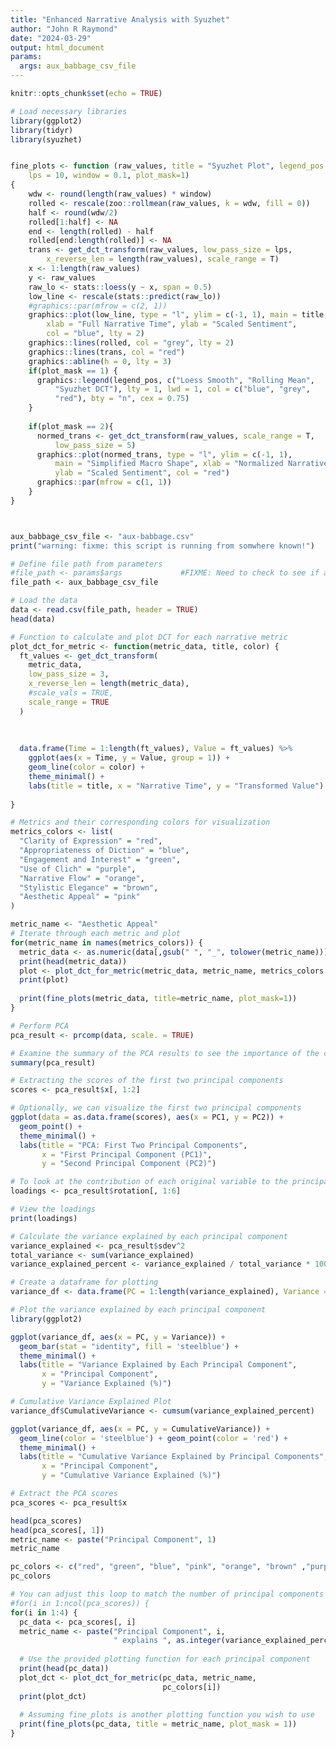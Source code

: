 ```yaml
---
title: "Enhanced Narrative Analysis with Syuzhet"
author: "John R Raymond"
date: "2024-03-29"
output: html_document
params:
  args: aux_babbage_csv_file
---
```


```r
knitr::opts_chunk$set(echo = TRUE)

# Load necessary libraries
library(ggplot2)
library(tidyr)
library(syuzhet)


fine_plots <- function (raw_values, title = "Syuzhet Plot", legend_pos = "top", 
    lps = 10, window = 0.1, plot_mask=1) 
{
    wdw <- round(length(raw_values) * window)
    rolled <- rescale(zoo::rollmean(raw_values, k = wdw, fill = 0))
    half <- round(wdw/2)
    rolled[1:half] <- NA
    end <- length(rolled) - half
    rolled[end:length(rolled)] <- NA
    trans <- get_dct_transform(raw_values, low_pass_size = lps, 
        x_reverse_len = length(raw_values), scale_range = T)
    x <- 1:length(raw_values)
    y <- raw_values
    raw_lo <- stats::loess(y ~ x, span = 0.5)
    low_line <- rescale(stats::predict(raw_lo))
    #graphics::par(mfrow = c(2, 1))
    graphics::plot(low_line, type = "l", ylim = c(-1, 1), main = title, 
        xlab = "Full Narrative Time", ylab = "Scaled Sentiment", 
        col = "blue", lty = 2)
    graphics::lines(rolled, col = "grey", lty = 2)
    graphics::lines(trans, col = "red")
    graphics::abline(h = 0, lty = 3)
    if(plot_mask == 1) {
      graphics::legend(legend_pos, c("Loess Smooth", "Rolling Mean", 
          "Syuzhet DCT"), lty = 1, lwd = 1, col = c("blue", "grey", 
          "red"), bty = "n", cex = 0.75)
    }
    
    if(plot_mask == 2){
      normed_trans <- get_dct_transform(raw_values, scale_range = T, 
          low_pass_size = 5)
      graphics::plot(normed_trans, type = "l", ylim = c(-1, 1), 
          main = "Simplified Macro Shape", xlab = "Normalized Narrative Time", 
          ylab = "Scaled Sentiment", col = "red")
      graphics::par(mfrow = c(1, 1))
    }
}



aux_babbage_csv_file <- "aux-babbage.csv"
print("warning: fixme: this script is running from somwhere known!")

# Define file path from parameters
#file_path <- params$args             #FIXME: Need to check to see if arg is set otherwise don't use.
file_path <- aux_babbage_csv_file

# Load the data
data <- read.csv(file_path, header = TRUE)
head(data)

# Function to calculate and plot DCT for each narrative metric
plot_dct_for_metric <- function(metric_data, title, color) {
  ft_values <- get_dct_transform(
    metric_data, 
    low_pass_size = 3, 
    x_reverse_len = length(metric_data),
    #scale_vals = TRUE,
    scale_range = TRUE
  )
  
  
  
  data.frame(Time = 1:length(ft_values), Value = ft_values) %>%
    ggplot(aes(x = Time, y = Value, group = 1)) +
    geom_line(color = color) +
    theme_minimal() +
    labs(title = title, x = "Narrative Time", y = "Transformed Value")
  
}

# Metrics and their corresponding colors for visualization
metrics_colors <- list(
  "Clarity of Expression" = "red",
  "Appropriateness of Diction" = "blue",
  "Engagement and Interest" = "green",
  "Use of Clich" = "purple",
  "Narrative Flow" = "orange",
  "Stylistic Elegance" = "brown",
  "Aesthetic Appeal" = "pink"
)

metric_name <- "Aesthetic Appeal"
# Iterate through each metric and plot
for(metric_name in names(metrics_colors)) {
  metric_data <- as.numeric(data[,gsub(" ", "_", tolower(metric_name))])
  print(head(metric_data))
  plot <- plot_dct_for_metric(metric_data, metric_name, metrics_colors[[metric_name]])
  print(plot)
  
  print(fine_plots(metric_data, title=metric_name, plot_mask=1))
}


```


```r

# Perform PCA
pca_result <- prcomp(data, scale. = TRUE)

# Examine the summary of the PCA results to see the importance of the components
summary(pca_result)

# Extracting the scores of the first two principal components
scores <- pca_result$x[, 1:2]

# Optionally, we can visualize the first two principal components
ggplot(data = as.data.frame(scores), aes(x = PC1, y = PC2)) +
  geom_point() +
  theme_minimal() +
  labs(title = "PCA: First Two Principal Components",
       x = "First Principal Component (PC1)",
       y = "Second Principal Component (PC2)")

# To look at the contribution of each original variable to the principal components
loadings <- pca_result$rotation[, 1:6]

# View the loadings
print(loadings)

```


```r

# Calculate the variance explained by each principal component
variance_explained <- pca_result$sdev^2
total_variance <- sum(variance_explained)
variance_explained_percent <- variance_explained / total_variance * 100

# Create a dataframe for plotting
variance_df <- data.frame(PC = 1:length(variance_explained), Variance = variance_explained_percent)

# Plot the variance explained by each principal component
library(ggplot2)

ggplot(variance_df, aes(x = PC, y = Variance)) +
  geom_bar(stat = "identity", fill = 'steelblue') +
  theme_minimal() +
  labs(title = "Variance Explained by Each Principal Component",
       x = "Principal Component",
       y = "Variance Explained (%)")

# Cumulative Variance Explained Plot
variance_df$CumulativeVariance <- cumsum(variance_explained_percent)

ggplot(variance_df, aes(x = PC, y = CumulativeVariance)) +
  geom_line(color = 'steelblue') + geom_point(color = 'red') +
  theme_minimal() +
  labs(title = "Cumulative Variance Explained by Principal Components",
       x = "Principal Component",
       y = "Cumulative Variance Explained (%)")

```

```r

# Extract the PCA scores
pca_scores <- pca_result$x

head(pca_scores)
head(pca_scores[, 1])
metric_name <- paste("Principal Component", 1)
metric_name

pc_colors <- c("red", "green", "blue", "pink", "orange", "brown" ,"purple")
pc_colors

# You can adjust this loop to match the number of principal components you're interested in
#for(i in 1:ncol(pca_scores)) {
for(i in 1:4) {
  pc_data <- pca_scores[, i]
  metric_name <- paste("Principal Component", i, 
                       " explains ", as.integer(variance_explained_percent[i]), "%")
  
  # Use the provided plotting function for each principal component
  print(head(pc_data))
  plot_dct <- plot_dct_for_metric(pc_data, metric_name, 
                                  pc_colors[i])
  print(plot_dct)
  
  # Assuming fine_plots is another plotting function you wish to use
  print(fine_plots(pc_data, title = metric_name, plot_mask = 1))
}


```
